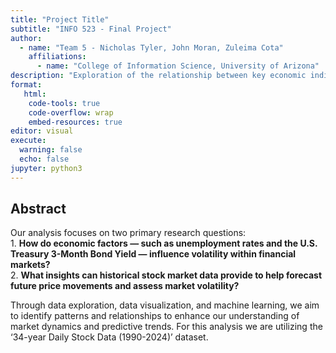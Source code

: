 ```yaml
---
title: "Project Title"
subtitle: "INFO 523 - Final Project"
author: 
  - name: "Team 5 - Nicholas Tyler, John Moran, Zuleima Cota"
    affiliations:
      - name: "College of Information Science, University of Arizona"
description: "Exploration of the relationship between key economic indicators and financial market behavior."
format:
   html:
    code-tools: true
    code-overflow: wrap
    embed-resources: true
editor: visual
execute:
  warning: false
  echo: false
jupyter: python3
---
```


## Abstract
Our analysis focuses on two primary research questions:\
1. **How do economic factors — such as unemployment rates and the U.S. Treasury 3-Month Bond Yield — influence volatility within financial markets?**\
2. **What insights can historical stock market data provide to help forecast future price movements and assess market volatility?**\

Through data exploration, data visualization, and machine learning, we aim to identify patterns and relationships to enhance our understanding of market dynamics and predictive trends. For this analysis we are utilizing the '34-year Daily Stock Data (1990-2024)' dataset.

